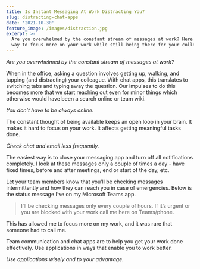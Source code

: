 ```yaml
---
title: Is Instant Messaging At Work Distracting You?
slug: distracting-chat-apps
date: '2021-10-30'
feature_image: /images/distraction.jpg
excerpt: >-
  Are you overwhelmed by the constant stream of messages at work? Here's an easy
  way to focus more on your work while still being there for your colleagues.
---
```

_Are you overwhelmed by the constant stream of messages at work?_

When in the office, asking a question involves getting up, walking, and tapping (and distracting) your colleague. With chat apps, this translates to switching tabs and typing away the question. Our impulses to do this becomes more that we start reaching out even for minor things which otherwise would have been a search online or team wiki.

_You don’t have to be always online._

The constant thought of being available keeps an open loop in your brain. It makes it hard to focus on your work. It affects getting meaningful tasks done.

_Check chat and email less frequently._

The easiest way is to close your messaging app and turn off all notifications completely. I look at these messages only a couple of times a day - have fixed times, before and after meetings, end or start of the day, etc.

Let your team members know that you’ll be checking messages intermittently and how they can reach you in case of emergencies. Below is the status message I’ve on my Microsoft Teams app.

> I’ll be checking messages only every couple of hours. If it’s urgent or you are blocked with your work call me here on Teams/phone.

This has allowed me to focus more on my work, and it was rare that someone had to call me.

Team communication and chat apps are to help you get your work done effectively. Use applications in ways that enable you to work better.

_Use applications wisely and to your advantage._
